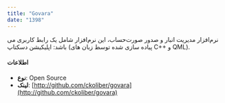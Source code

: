 ```yaml
---
title: "Govara"
date: "1398"
---
```


نرم‌افزار مدیریت انبار و صدور صورت‌حساب، این نرم‌افزار شامل یک رابط کاربری می باشد: اپلیکیشن دسکتاپ (پیاده سازی شده توسط زبان های C++ و QML).

#### اطلاعات

-   **نوع**: Open Source
-   **لینک**: [http://github.com/ckoliber/govara](http://github.com/ckoliber/govara)
